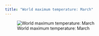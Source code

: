 ```yaml
---
title: "World maximum temperature: March"
---
```


![World maximum temperature: March](images/tmax_3.png)
